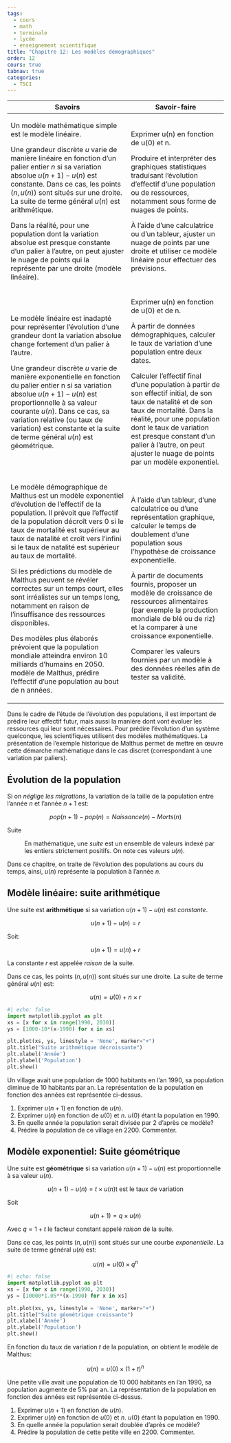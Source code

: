 ```yaml
---
tags:
  - cours
  - math
  - terminale
  - lycée
  - enseignement scientifique
title: "Chapitre 12: Les modèles démographiques"
order: 12
cours: true
tabnav: true
categories:
  - TSCI
---
```


::: programme

+-----------------------------------------------------+------------------------------------------+
| **Savoirs**                                         | **Savoir-faire**                         |
+=====================================================+==========================================+
| Un modèle mathématique simple est le modèle         | Exprimer u(n) en fonction de u(0) et n.  |
| linéaire.                                           |                                          |
|                                                     | Produire et interpréter des graphiques   |
| Une grandeur discrète $u$ varie de manière linéaire | statistiques traduisant l’évolution      |
| en fonction d’un palier entier $n$ si sa variation  | d’effectif d’une population ou de        |
| absolue $u(n+1)-u(n)$ est constante. Dans ce cas,   | ressources, notamment sous forme de      |
| les points $(n, u(n))$ sont situés sur une droite.  | nuages de points.                        |
| La suite de terme général $u(n)$ est arithmétique.  |                                          |
|                                                     | À l’aide d’une calculatrice ou d’un      |
| Dans la réalité, pour une population dont la        | tableur, ajuster un nuage de points par  |
| variation absolue est presque constante d’un        | une droite et utiliser ce modèle         |
| palier à l’autre, on peut ajuster le nuage de       | linéaire pour effectuer des prévisions.  |
| points qui la représente par une droite (modèle     |                                          |
| linéaire).                                          |                                          |
+-----------------------------------------------------+------------------------------------------+
| Le modèle linéaire est inadapté pour représenter    | Exprimer u(n) en fonction de u(0) et de  |
| l’évolution d’une grandeur dont la variation        | n.                                       |
| absolue change fortement d’un palier à l’autre.     |                                          |
|                                                     | À partir de données démographiques,      |
| Une grandeur discrète $u$ varie de manière          | calculer le taux de variation d’une      |
| exponentielle en fonction du palier entier n si sa  | population entre deux dates.             |
| variation absolue $u(n+1) - u(n)$ est               |                                          |
| proportionnelle à sa valeur courante $u(n)$. Dans   | Calculer l’effectif final d’une          |
| ce cas, sa variation relative (ou taux de           | population à partir de son effectif      |
| variation) est constante et la suite de terme       | initial, de son taux de natalité et de   |
| général $u(n)$ est géométrique.                     | son taux de mortalité. Dans la           |
|                                                     | réalité, pour une population dont le     |
|                                                     | taux de variation est presque constant   |
|                                                     | d’un palier à l’autre, on peut ajuster   |
|                                                     | le nuage de points par un modèle         |
|                                                     | exponentiel.                             |
+-----------------------------------------------------+------------------------------------------+
| Le modèle démographique de Malthus est un modèle    | À l’aide d’un tableur, d’une             |
| exponentiel d’évolution de l’effectif de la         | calculatrice ou d’une représentation     |
| population. Il prévoit que l’effectif de la         | graphique, calculer le temps de          |
| population décroît vers 0 si le taux de mortalité   | doublement d’une population sous         |
| est supérieur au taux de natalité et croît vers     | l’hypothèse de croissance exponentielle. |
| l’infini si le taux de natalité est supérieur au    |                                          |
| taux de mortalité.                                  | À partir de documents fournis, proposer  |
|                                                     | un modèle de croissance de ressources    |
| Si les prédictions du modèle de Malthus peuvent se  | alimentaires (par exemple la production  |
| révéler correctes sur un temps court, elles sont    | mondiale de blé ou de riz) et la         |
| irréalistes sur un temps long, notamment en raison  | comparer à une croissance exponentielle. |
| de l’insuffisance des ressources disponibles.       |                                          |
|                                                     | Comparer les valeurs fournies par un     |
| Des modèles plus élaborés prévoient que la          | modèle à des données réelles afin de     |
| population mondiale atteindra environ 10 milliards  | tester sa validité.                      |
| d’humains en 2050. modèle de Malthus, prédire       |                                          |
| l’effectif d’une population au bout de n années.    |                                          |
+-----------------------------------------------------+------------------------------------------+

:::


::: intro

Dans le cadre de l’étude de l’évolution des populations, il est important de prédire leur effectif
futur, mais aussi la manière dont vont évoluer les ressources qui leur sont nécessaires. Pour
prédire l’évolution d’un système quelconque, les scientifiques utilisent des modèles
mathématiques. La présentation de l’exemple historique de Malthus permet de mettre en œuvre cette
démarche mathématique dans le cas discret (correspondant à une variation par paliers).

:::

## Évolution de la population

<wc-wikimage title="World_population_(UN)_fr.svg" caption="Evolutions et prédictions des populations du monde."></wc-wikimage>

Si on _néglige les migrations_, la variation de la taille de la population entre l'année $n$ et
l'année $n+1$ est:

$$
pop(n+1) - pop(n) = Naissance(n)  - Morts(n)
$$


Suite 

: En mathématique, une _suite_ est un ensemble de valeurs indexé par les entiers strictement
positifs. On note ces valeurs $u(n)$.

::: example

Dans ce chapitre, on traite de l'évolution des populations au cours du temps, ainsi, $u(n)$ représente la population à l'année $n$.

:::

<!-- Pour prédire la population future, il faut faire des hypothèses sur les facteurs qui conditionnent
la natalité et la mortalité des populations comme:

- leur alimentation(ressources, qualité, quantité...)
- leur santé(qualité des soins, accès aux soins...)
- leur bonheur
- ... -->

<wc-wikimage title="Popu_mondiale_1800-2100_UNrev2013.jpg" caption="Population mondiale : 3 scénarios d'évolution possible de la population mondiale. sources : Nations unies, Projections de population 2013 ; 1800-1950 : estimations US Census Bureau"></wc-wikimage>


## Modèle linéaire: suite arithmétique

::: prop

Une suite est **arithmétique** si sa variation $u(n+1) - u(n)$ est _constante_.

$$
u(n+1)-u(n)=r
$$

Soit:

$$
u(n+1)=u(n)+r
$$

La constante $r$ est appelée _raison_ de la suite.
:::

Dans ce cas, les points $(n, u(n))$ sont situés sur une droite. La suite de terme général $u(n)$
est:

$$
u(n)=u(0)+n\times r
$$

```python
#| echo: false
import matplotlib.pyplot as plt
xs = [x for x in range(1990, 2030)]
ys = [1000-10*(x-1990) for x in xs]

plt.plot(xs, ys, linestyle = 'None', marker="+")
plt.title("Suite arithmétique décroissante")
plt.xlabel('Année')
plt.ylabel('Population')
plt.show()
```

::: appli

Un village avait une population de 1000 habitants en l'an 1990, sa population diminue de 10
habitants par an. La représentation de la population en fonction des années est représentée
ci-dessus.

1. Exprimer $u(n+1)$ en fonction de $u(n)$.
2. Exprimer $u(n)$ en fonction de $u(0)$ et $n$. $u(0)$ étant la population en 1990.
4. En quelle année la population serait divisée par 2 d'après ce modèle?
5. Prédire la population de ce village en 2200. Commenter.

:::

## Modèle exponentiel: Suite géométrique

::: prop

Une suite est **géométrique** si sa variation $u(n+1) - u(n)$ est proportionnelle à sa valeur $u(n)$.

$$
u(n+1)-u(n)=t\times u(n) \text{t est le taux de variation}
$$

Soit 

$$
u(n+1)=q\times u(n)
$$

Avec $q=1+t$ le facteur constant appelé _raison_ de la suite.


:::

Dans ce cas, les points $(n, u(n))$ sont situés sur une courbe _exponentielle_. La suite de terme général $u(n)$
est:

$$
u(n)=u(0)\times q^n
$$

```python
#| echo: false
import matplotlib.pyplot as plt
xs = [x for x in range(1990, 2030)]
ys = [10000*1.05**(x-1990) for x in xs]

plt.plot(xs, ys, linestyle = 'None', marker="+")
plt.title("Suite géométrique croissante")
plt.xlabel('Année')
plt.ylabel('Population')
plt.show()
```

En fonction du taux de variation $t$ de la population, on obtient le modèle de Malthus:

$$
u(n)=u(0)\times (1+t)^n
$$


::: appli

Une petite ville avait une population de 10 000 habitants en l'an 1990, sa population augmente de
5% par an. La représentation de la population en fonction des années est représentée
ci-dessus.

1. Exprimer $u(n+1)$ en fonction de $u(n)$.
2. Exprimer $u(n)$ en fonction de $u(0)$ et $n$. $u(0)$ étant la population en 1990.
3. En quelle année la population serait doublée d'après ce modèle?
4. Prédire la population de cette petite ville en 2200. Commenter.

:::